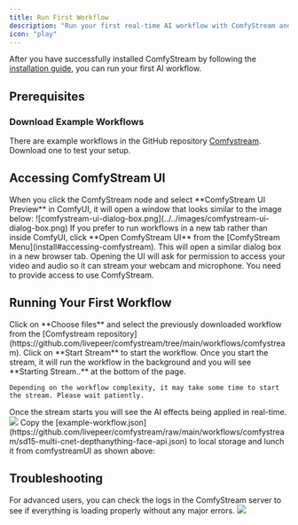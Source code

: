 ```yaml
---
title: Run First Workflow
description: "Run your first real-time AI workflow with ComfyStream and see it live in Comfystream UI."
icon: "play"
---
```


After you have successfully installed ComfyStream by following the [installation guide](install), you can run your first AI workflow.

## Prerequisites

### Download Example Workflows
There are example workflows in the GitHub repository [Comfystream](https://github.com/livepeer/comfystream/tree/main/workflows/comfystream). Download one to test your setup.

## Accessing ComfyStream UI

<AccordionGroup>
  <Accordion title="ComfyStream UI Preview Window">
    When you click the ComfyStream node and select **ComfyStream UI Preview** in ComfyUI, it will open a window that looks similar to the image below:
    ![comfystream-ui-dialog-box.png](../../images/comfystream-ui-dialog-box.png)
  </Accordion>

  <Accordion title="Standalone Browser Tab">
    If you prefer to run workflows in a new tab rather than inside ComfyUI, click **Open ComfyStream UI** from the [ComfyStream Menu](install#accessing-comfystream).
    This will open a similar dialog box in a new browser tab.
  </Accordion>
</AccordionGroup>

<Note>
Opening the UI will ask for permission to access your video and audio so it can stream your webcam and microphone. You need to provide access to use ComfyStream.
</Note>

## Running Your First Workflow

<Steps>
  <Step title="Select your workflow">
    Click on **Choose files** and select the previously downloaded workflow from the [Comfystream repository](https://github.com/livepeer/comfystream/tree/main/workflows/comfystream).
  </Step>
  
  <Step title="Start ComfyStream">
    Click on **Start Stream** to start the workflow. Once you start the stream, it will run the workflow in the background and you will see **Starting Stream..** at the bottom of the page.
    
    Depending on the workflow complexity, it may take some time to start the stream. Please wait patiently.
  </Step>
  
  <Step title="Enjoy your stream">
    Once the stream starts you will see the AI effects being applied in real-time.
  </Step>
</Steps>

<Accordion title="Example Workflow Preview">
<Frame caption="In this example preview, comfystream UI is accessed from inside comfyUI and the workflow is selected from local storage.">
  <img src="../../images/output.gif" />
</Frame>
<Tip>
Copy the [example-workflow.json](https://github.com/livepeer/comfystream/raw/main/workflows/comfystream/sd15-multi-cnet-depthanything-face-api.json) to local storage and lunch it from comfystreamUI as shown above: 

  </Tip>
</Accordion>
  
## Troubleshooting

<Note>
For advanced users, you can check the logs in the ComfyStream server to see if everything is loading properly without any major errors.
</Note>

<Accordion title="Reference Image - Server Logs">
<Frame caption="When running comfystream from comfyUI, the logs will appear in the same terminal as comfyUI.">
  <img src="../../images/comfystream-logs-image.png" />
</Frame>
</Accordion>
